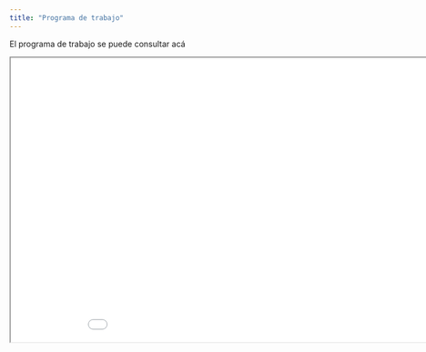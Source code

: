 ```yaml
---
title: "Programa de trabajo"
---
```


El programa de trabajo se puede consultar acá

<iframe src="./EACSII2023-2.pdf" title="Plan de Trabajo" width="960" height="500">

</iframe>
